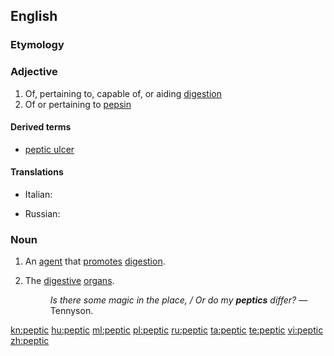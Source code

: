 ==English==

===Etymology===
{{etyl|la}} {{lena}} {{term|pepticus|lang=la}}

===Adjective===
{{en-adj}}

# Of, pertaining to, capable of, or aiding [[digestion]]
# Of or pertaining to [[pepsin]]

====Derived terms====
*[[peptic ulcer]]

====Translations====
{{trans-top|of, pertaining to digestion}}
*Italian: {{t-|it|peptico}}
{{trans-mid}}
* Russian: {{t+|ru|пищеварительный|tr=piščevarítelʹnyj|sc=Cyrl}}
{{trans-bottom}}

===Noun===
{{en-noun}}

# An [[agent]] that [[promote]]s [[digestion]].
# {{context|in plural}} The [[digestive]] [[organ]]s.
#: ''Is there some magic in the place, / Or do my '''peptics''' differ?'' &mdash; Tennyson.

[[kn:peptic]]
[[hu:peptic]]
[[ml:peptic]]
[[pl:peptic]]
[[ru:peptic]]
[[ta:peptic]]
[[te:peptic]]
[[vi:peptic]]
[[zh:peptic]]